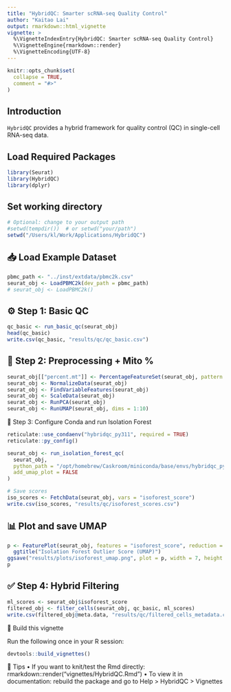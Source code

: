 ```yaml
---  
title: "HybridQC: Smarter scRNA-seq Quality Control"
author: "Kaitao Lai"
output: rmarkdown::html_vignette
vignette: >
  %\VignetteIndexEntry{HybridQC: Smarter scRNA-seq Quality Control}
  %\VignetteEngine{rmarkdown::render}
  %\VignetteEncoding{UTF-8}
---
```


```r
knitr::opts_chunk$set(
  collapse = TRUE,
  comment = "#>"
)
```

## Introduction

`HybridQC` provides a hybrid framework for quality control (QC) in single-cell RNA-seq data.

## Load Required Packages

```r
library(Seurat)
library(HybridQC)
library(dplyr)
```

## Set working directory
```r
# Optional: change to your output path
#setwd(tempdir())  # or setwd("your/path")
setwd("/Users/kl/Work/Applications/HybridQC")
```

## 📥 Load Example Dataset

```r
pbmc_path <- "../inst/extdata/pbmc2k.csv"
seurat_obj <- LoadPBMC2k(dev_path = pbmc_path)
# seurat_obj <- LoadPBMC2k()
```

## ⚙️ Step 1: Basic QC

```r
qc_basic <- run_basic_qc(seurat_obj)
head(qc_basic)
write.csv(qc_basic, "results/qc/qc_basic.csv")
```

## 🧬 Step 2: Preprocessing + Mito %
```r
seurat_obj[["percent.mt"]] <- PercentageFeatureSet(seurat_obj, pattern = "^MT-")
seurat_obj <- NormalizeData(seurat_obj)
seurat_obj <- FindVariableFeatures(seurat_obj)
seurat_obj <- ScaleData(seurat_obj)
seurat_obj <- RunPCA(seurat_obj)
seurat_obj <- RunUMAP(seurat_obj, dims = 1:10)
```

🧠 Step 3: Configure Conda and run Isolation Forest
```r
reticulate::use_condaenv("hybridqc_py311", required = TRUE)
reticulate::py_config()

seurat_obj <- run_isolation_forest_qc(
  seurat_obj,
  python_path = "/opt/homebrew/Caskroom/miniconda/base/envs/hybridqc_py311/bin/python",
  add_umap_plot = FALSE
)

# Save scores
iso_scores <- FetchData(seurat_obj, vars = "isoforest_score")
write.csv(iso_scores, "results/qc/isoforest_scores.csv")
```

## 📊 Plot and save UMAP
```r
p <- FeaturePlot(seurat_obj, features = "isoforest_score", reduction = "umap") +
  ggtitle("Isolation Forest Outlier Score (UMAP)")
ggsave("results/plots/isoforest_umap.png", plot = p, width = 7, height = 5)
p
```

## ✅ Step 4: Hybrid Filtering
```r
ml_scores <- seurat_obj$isoforest_score
filtered_obj <- filter_cells(seurat_obj, qc_basic, ml_scores)
write.csv(filtered_obj@meta.data, "results/qc/filtered_cells_metadata.csv")
```

🔄 Build this vignette

Run the following once in your R session:
```r
devtools::build_vignettes()
```

🧠 Tips
• If you want to knit/test the Rmd directly: rmarkdown::render("vignettes/HybridQC.Rmd")
• To view it in documentation: rebuild the package and go to Help > HybridQC > Vignettes